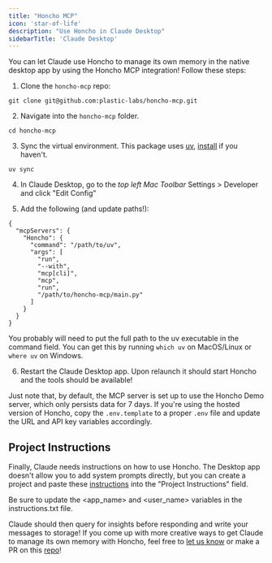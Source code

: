 ```yaml
---
title: "Honcho MCP"
icon: 'star-of-life'
description: "Use Honcho in Claude Desktop"
sidebarTitle: 'Claude Desktop'
---
```


You can let Claude use Honcho to manage its own memory in the native desktop app by using the Honcho MCP integration! Follow these steps:

1. Clone the `honcho-mcp` repo:

```
git clone git@github.com:plastic-labs/honcho-mcp.git
```

2. Navigate into the `honcho-mcp` folder.

```
cd honcho-mcp
```

3. Sync the virtual environment. This package uses [uv](https://docs.astral.sh/uv/), [install](https://docs.astral.sh/uv/#installation) if you haven't.

```
uv sync
```

4. In Claude Desktop, go to the *top left Mac Toolbar* Settings > Developer and click "Edit Config"

5. Add the following (and update paths!):

```
{
  "mcpServers": {
    "Honcho": {
      "command": "/path/to/uv",
      "args": [
        "run",
        "--with",
        "mcp[cli]",
        "mcp",
        "run",
        "/path/to/honcho-mcp/main.py"
      ]
    }
  }
}
```

<Warning>You probably will need to put the full path to the uv executable in the command field. You can get this by running `which uv` on MacOS/Linux or `where uv` on Windows.</Warning>

6. Restart the Claude Desktop app. Upon relaunch it should start Honcho and the tools should be available!

Just note that, by default, the MCP server is set up to use the Honcho Demo server, which only persists data for 7 days. If you're using the hosted version of Honcho, copy the `.env.template` to a proper `.env` file and update the URL and API key variables accordingly.

## Project Instructions

Finally, Claude needs instructions on how to use Honcho. The Desktop app doesn't allow you to add system prompts directly, but you can create a project and paste these [instructions](https://github.com/plastic-labs/honcho-mcp/blob/main/instructions.txt) into the "Project Instructions" field.

<Note>Be sure to update the \<app_name\> and \<user_name\> variables in the instructions.txt file.</Note>

Claude should then query for insights before responding and write your messages to storage! If you come up with more creative ways to get Claude to manage its own memory with Honcho, feel free to [let us know](https://discord.gg/plasticlabs) or make a PR on this [repo](https://github.com/plastic-labs/honcho-mcp/tree/main)!
